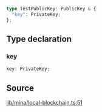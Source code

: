 ```ts
type TestPublicKey: PublicKey & {
  "key": PrivateKey;
};
```

## Type declaration

### key

```ts
key: PrivateKey;
```

## Source

[lib/mina/local-blockchain.ts:51](https://github.com/o1-labs/o1js/blob/081e48fe103a96db7083cdaea72a409cca3182c3/src/lib/mina/local-blockchain.ts#L51)
